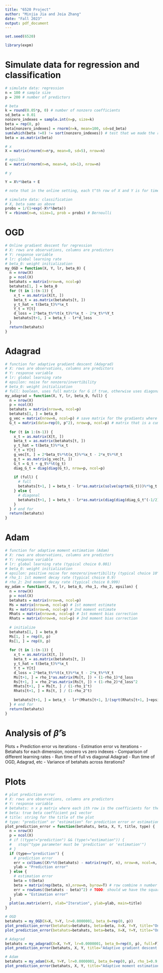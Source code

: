 ```yaml
---
title: "6520 Project"
author: "Minjia Jia and Joia Zhang"
date: "Fall 2023"
output: pdf_document
---
```

```r
set.seed(6520)

library(expm)
```

# Simulate data for regression and classification
```r
# simulate data: regression
n = 100 # sample size
p = 200 # number of predictors

# beta
k = round(0.05*p, 0) # number of nonzero coefficients
sd_beta = 0.01
nonzero_indexes = sample.int(n=p, size=k)
beta = rep(0, p)
beta[nonzero_indexes] = rnorm(n=k, mean=100, sd=sd_beta)
sum(which(beta !=0) != sort(nonzero_indexes)) # test that we made the right indexes nonzero
beta = as.matrix(beta)

# x
X = matrix(rnorm(n=n*p, mean=0, sd=5), nrow=n)

# epsilon
E = matrix(rnorm(n=n, mean=0, sd=1), nrow=n)

# y

Y = X%*%beta + E

# note that in the online setting, each t^th row of X and Y is for time t
```

```r
# simulate data: classification
# X, beta same as above
probs = 1/(1+exp(-X%*%beta))
Y = rbinom(n=n, size=1, prob = probs) # Bernoulli
```

# OGD

```r
# Online gradient descent for regression
# X: rows are observations, columns are predictors
# Y: response variable
# lr: global learning rate
# beta_0: weight initialization
my_OGD = function(X, Y, lr, beta_0) {
  n = nrow(X)
  p = ncol(X)
  betahats = matrix(nrow=n, ncol=p)
  betahats[1, ] = beta_0
  for (t in 1:(n-1)) {
    x_t = as.matrix(X[t, ])
    beta_t = as.matrix(betahats[t, ])
    y_t_hat = t(beta_t)%*%x_t
    Y_t = Y[t]
    d_loss = 2*beta_t%*%t(x_t)%*%x_t - 2*x_t%*%Y_t
    betahats[t+1, ] = beta_t - lr*d_loss
  }
  return(betahats)
}
```

# Adagrad

```r
# function for adaptive gradient descent (Adagrad)
# X: rows are observations, columns are predictors
# Y: response variable
# lr: global learning rate
# epsilon: noise for nonzero/invertibility
# beta_0: weight initialization
# full: boolean, uses full matrix for G if true, otherwise uses diagonal elements of G
my_adagrad = function(X, Y, lr, beta_0, full) {
  n = nrow(X)
  p = ncol(X)
  betahats = matrix(nrow=n, ncol=p)
  betahats[1, ] = beta_0
  g_vec = matrix(nrow=n, ncol=p) # save matrix for the gradients where each gradient g_t is the t^{th} row of the matrix
  G_t = matrix(data=rep(0, p^2), nrow=p, ncol=p) # matrix that is a cumulative sum
  
  for (t in 1:(n-1)) {
    x_t = as.matrix(X[t, ])
    beta_t = as.matrix(betahats[t, ])
    y_t_hat = t(beta_t)%*%x_t
    Y_t = Y[t]
    g_vec[t, ] = 2*beta_t%*%t(x_t)%*%x_t - 2*x_t%*%Y_t
    g_t = as.matrix(g_vec[t, ])
    G_t = G_t + g_t%*%t(g_t)
    diag_G_t = diag(diag(G_t), nrow=p, ncol=p)
    
    if (full) {
      # full
      betahats[t+1, ] = beta_t - lr*as.matrix(solve(sqrtm(G_t)))%*%g_t
    } else {
      # diagonal
      betahats[t+1, ] = beta_t - lr*as.matrix(diag(diag(diag_G_t^(-1/2)), nrow=p, ncol=p))%*%g_t
    }
  } # end for
  return(betahats)
}
```

# Adam 

```r
# function for adaptive moment estimation (Adam)
# X: rows are observations, columns are predictors
# Y: response variable
# lr: global learning rate (typical choice 0.001)
# beta_0: weight initialization
# epsilon: positive noise for nonzero/invertibility (typical choice 10^{-8})
# rho_1: 1st moment decay rate (typical choice 0.9)
# rho_2: 2nd moment decay rate (typical choice 0.999)
my_adam = function(X, Y, lr, beta_0, rho_1, rho_2, epsilon) {
  n = nrow(X)
  p = ncol(X)
  betahats = matrix(nrow=n, ncol=p)
  Ms = matrix(nrow=n, ncol=p) # 1st moment estimate
  Rs = matrix(nrow=n, ncol=p) # 2nd moment estimate
  Mhats = matrix(nrow=n, ncol=p) # 1st moment bias correction
  Rhats = matrix(nrow=n, ncol=p) # 2nd moment bias correction
  
  # initialize
  betahats[1, ] = beta_0
  Ms[1, ] = rep(0, p)
  Rs[1, ] = rep(0, p)
  
  for (t in 1:(n-1)) {
    x_t = as.matrix(X[t, ])
    beta_t = as.matrix(betahats[t, ])
    y_t_hat = t(beta_t)%*%x_t
    Y_t = Y[t]
    d_loss = 2*beta_t%*%t(x_t)%*%x_t - 2*x_t%*%Y_t
    Ms[t+1, ] = rho_1*as.matrix(Ms[t, ]) + (1-rho_1)*d_loss
    Rs[t+1, ] = rho_2*as.matrix(Rs[t, ]) + (1-rho_2)*d_loss^2
    Mhats[t+1, ] = Ms[t, ] / (1-rho_1^t)
    Rhats[t+1, ] = Rs[t, ] / (1-rho_2^t)
    
    betahats[t+1, ] = beta_t - lr*(Mhats[t+1, ]/(sqrt(Rhats[t+1, ]+epsilon))) # update
  } # end for
  return(betahats)
}
```

# Analysis of $\hat\beta$'s

Plots
+ Prediction error vs iterations
- Estimation error vs iterations
- Betahats for each dimension, nonzero vs zero indexes
- Comparison of different learning rates
- Run time of full vs diagonal Adagrad
- Run time of OGD, Adagrad, etc
- Variance of betahats across iterations?

# Plots

```r
# plot prediction error
# X: rows are observations, columns are predictors
# Y: response variable
# betahats: n x p matrix where each ith row is the coefficients for the ith iteration and the columns are predictors
# beta: true beta coefficient px1 vector
# title: string for the title of the plot
# type: "prediction" or "estimation" for prediction error or estimation error
plot_prediction_error = function(betahats, beta, X, Y, title, type) {
  n = nrow(X)
  p = ncol(X)
  # if ((type!="prediction") && (type!="estimation")) {
  #   stop("type parameter must be 'prediction' or 'estimation'")
  # }
  if (type=="prediction") {
    # prediction error
    err = colSums((X%*%t(betahats) - matrix(rep(Y, n), nrow=n, ncol=n, byrow=F))^2) # row of the inside matrix is observation, column is iteration
    ylab = "Prediction error"
  } else {
    # estimation error
    beta = t(beta)
    beta = matrix(rep(beta, n),nrow=n, byrow=T) # row combine n number of t(beta)'s
    err = rowSums((betahats - beta)^2) # TODO: should we have the squareroot of the l2 norm
    ylab = "Estimation error"
  }
  plot(as.matrix(err), xlab="Iteration", ylab=ylab, main=title)
}
```

```r
# OGD
betahats = my_OGD(X=X, Y=Y, lr=0.0000001, beta_0=rep(0, p))
plot_prediction_error(betahats=betahats, beta=beta, X=X, Y=Y, title="Online gradient descent (OGD)", type="prediction")
plot_prediction_error(betahats=betahats, beta=beta, X=X, Y=Y, title="Online gradient descent (OGD)", type="estimation")

# Adagrad
betahats = my_adagrad(X=X, Y=Y, lr=0.0000001, beta_0=rep(0, p), full=F)
plot_prediction_error(betahats, X, Y, title="Adaptive gradient descent (Adagrad)", type="prediction")

# Adam
betahats = my_adam(X=X, Y=Y, lr=0.0000001, beta_0=rep(0, p), rho_1=0.9, rho_2=0.999, epsilon=1e-8)
plot_prediction_error(betahats, X, Y, title="Adaptive moment estimation (Adam)", type="prediction")
```




